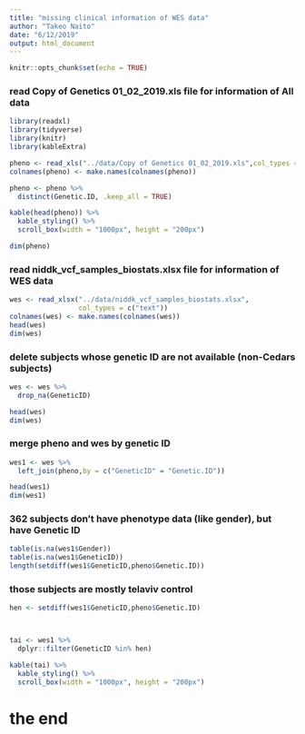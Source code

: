 ```yaml
---
title: "missing clinical information of WES data"
author: "Takeo Naito"
date: "6/12/2019"
output: html_document
---
```


```r
knitr::opts_chunk$set(echo = TRUE)
```


### read Copy of Genetics 01_02_2019.xls file for information of All data

```r
library(readxl)
library(tidyverse)
library(knitr)
library(kableExtra)

pheno <- read_xls("../data/Copy of Genetics 01_02_2019.xls",col_types = "text") 
colnames(pheno) <- make.names(colnames(pheno))

pheno <- pheno %>% 
  distinct(Genetic.ID, .keep_all = TRUE)

kable(head(pheno)) %>%
  kable_styling() %>%
  scroll_box(width = "1000px", height = "200px")

dim(pheno)
```

### read niddk_vcf_samples_biostats.xlsx file for information of WES data

```r
wes <- read_xlsx("../data/niddk_vcf_samples_biostats.xlsx",
                 col_types = c("text"))
colnames(wes) <- make.names(colnames(wes))
head(wes)
dim(wes)

```
### delete subjects whose genetic ID are not available (non-Cedars subjects)
```r
wes <- wes %>% 
  drop_na(GeneticID)

head(wes)
dim(wes)
```

### merge pheno and wes by genetic ID
```r
wes1 <- wes %>% 
  left_join(pheno,by = c("GeneticID" = "Genetic.ID"))

head(wes1)
dim(wes1)
```
### 362 subjects don't have phenotype data (like gender), but have Genetic ID
```r
table(is.na(wes1$Gender))
table(is.na(wes1$GeneticID))
length(setdiff(wes1$GeneticID,pheno$Genetic.ID))

```
### those subjects are mostly telaviv control

```r
hen <- setdiff(wes1$GeneticID,pheno$Genetic.ID)



tai <- wes1 %>% 
  dplyr::filter(GeneticID %in% hen) 

kable(tai) %>%
  kable_styling() %>%
  scroll_box(width = "1000px", height = "200px")


```

# the end

